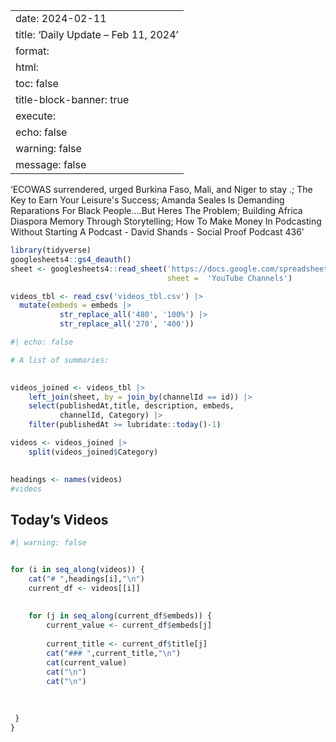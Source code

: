 
---
date: 2024-02-11
title: 'Daily Update – Feb 11, 2024'
format: 
    html:
      toc: false
title-block-banner: true
execute:
    echo: false
    warning: false
    message: false
---
'ECOWAS surrendered, urged Burkina Faso, Mali, and Niger to stay .; The Key to Earn Your Leisure&#39;s Success; Amanda Seales Is Demanding Reparations For Black People....But Heres The Problem; Building Africa Diaspora Memory Through Storytelling; How To Make Money In Podcasting Without Starting A Podcast - David Shands - Social Proof Podcast 436'

```r

library(tidyverse)
googlesheets4::gs4_deauth()
sheet <- googlesheets4::read_sheet('https://docs.google.com/spreadsheets/d/1bJIUEOh8yUg46dREnE_bXlha9K35nqkFk85CyQYn2eY/edit#gid=932148422',
                                   sheet =  'YouTube Channels')

videos_tbl <- read_csv('videos_tbl.csv') |> 
  mutate(embeds = embeds |> 
           str_replace_all('480', '100%') |> 
           str_replace_all('270', '400'))

```

```r
#| echo: false

# A list of summaries:

 
videos_joined <- videos_tbl |> 
    left_join(sheet, by = join_by(channelId == id)) |> 
    select(publishedAt,title, description, embeds, 
           channelId, Category) |> 
    filter(publishedAt >= lubridate::today()-1)

videos <- videos_joined |>  
    split(videos_joined$Category) 
    

headings <- names(videos)
#videos
```

## Today's Videos

::: panel-tabset
```r
#| warning: false


for (i in seq_along(videos)) {
    cat("# ",headings[i],"\n")
    current_df <- videos[[i]]
  
    
    for (j in seq_along(current_df$embeds)) {
        current_value <- current_df$embeds[j]
        
        current_title <- current_df$title[j]
        cat("### ",current_title,"\n")
        cat(current_value)
        cat("\n")
        cat("\n") 
         
         
         
 }
}
```
:::
